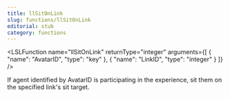 ```yaml
---
title: llSitOnLink
slug: functions/llSitOnLink
editorial: stub
category: functions
---
```


<LSLFunction
	name="llSitOnLink"
	returnType="integer"
	arguments={[
	{
		"name": "AvatarID",
		"type": "key"
	},
	{
		"name": "LinkID",
		"type": "integer"
	}
]}
/>

If agent identified by AvatarID is participating in the experience, sit them on the specified link's sit target.
